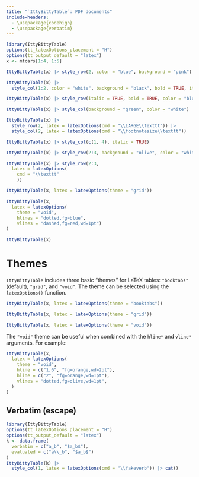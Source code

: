```yaml
---
title: "`IttyBittyTable`: PDF documents"
include-headers:
  - \usepackage{codehigh}
  - \usepackage{verbatim}
---
```


```r
library(IttyBittyTable)
options(tt_latexOptions_placement = "H")
options(tt_output_default = "latex")
x <- mtcars[1:4, 1:5]
```

```r
IttyBittyTable(x) |> style_row(2, color = "blue", background = "pink")
```

```r
IttyBittyTable(x) |>
  style_col(1:2, color = "white", background = "black", bold = TRUE, italic = TRUE)
```

```r
IttyBittyTable(x) |> style_row(italic = TRUE, bold = TRUE, color = "blue", background = "pink")
```

```r
IttyBittyTable(x) |> style_col(background = "green", color = "white") |> cat(file = "~/Downloads/trash.html")
```

```r
IttyBittyTable(x) |>
  style_row(2, latex = latexOptions(cmd = "\\LARGE\\texttt")) |>
  style_col(2, latex = latexOptions(cmd = "\\footnotesize\\texttt"))
```

```r
IttyBittyTable(x) |> style_col(c(1, 4), italic = TRUE)
```

```r
IttyBittyTable(x) |> style_row(2:3, background = "olive", color = "white")
```

```r
IttyBittyTable(x) |> style_row(2:3,
  latex = latexOptions(
    cmd = "\\texttt"
    ))
```

```r
IttyBittyTable(x, latex = latexOptions(theme = "grid"))
```

```r
IttyBittyTable(x,
  latex = latexOptions(
    theme = "void",
    hlines = "dotted,fg=blue",
    vlines = "dashed,fg=red,wd=1pt")
)
```

```r
IttyBittyTable(x)
```

# Themes

`IttyBittyTable` includes three basic "themes" for LaTeX tables: `"booktabs"` (default), `"grid"`, and `"void"`. The theme can be selected using the `latexOptions()` function.

```r
IttyBittyTable(x, latex = latexOptions(theme = "booktabs"))
```

```r
IttyBittyTable(x, latex = latexOptions(theme = "grid"))
```

```r
IttyBittyTable(x, latex = latexOptions(theme = "void"))
```

The `"void"` theme can be useful when combined with the `hline*`  and `vline*` arguments. For example:

```r
IttyBittyTable(x,
  latex = latexOptions(
    theme = "void",
    hline = c("1,6", "fg=orange,wd=2pt"),
    hline = c("2", "fg=orange,wd=1pt"),
    vlines = "dotted,fg=olive,wd=1pt",
  )
)
```


## Verbatim (escape)


```r
library(IttyBittyTable)
options(tt_latexOptions_placement = "H")
options(tt_output_default = "latex")
k <- data.frame(
  verbatim = c("a_b", "$a_b$"),
  evaluated = c("a\\_b", "$a_b$")
)
IttyBittyTable(k) |> 
  style_col(1, latex = latexOptions(cmd = "\\fakeverb")) |> cat()
```


